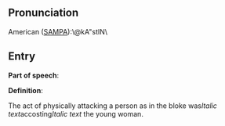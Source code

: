 == Pronunciation ==

American ([[SAMPA]]):\@kA"stIN\

== Entry ==

'''Part of speech''': 

'''Definition''':

The act of physically attacking a person as in the bloke was''Italic text''accosting''Italic text'' the young woman.
